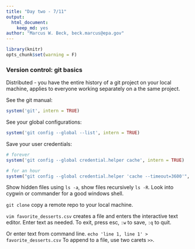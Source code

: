 ```yaml
---
title: "Day two - 7/11"
output: 
  html_document:
    keep_md: yes
author: "Marcus W. Beck, beck.marcus@epa.gov"
---
```

```r
library(knitr)
opts_chunk$set(warning = F)
```

### Version control: git basics

Distributed - you have the entire history of a git project on your local machine, applies to everyone working separately on a the same project. 

See the git manual:
```r
system('git', intern = TRUE)
```

See your global configurations:
```r
system('git config --global --list', intern = TRUE)
```

Save your user credentials:
```r
# forever
system('git config --global credential.helper cache', intern = TRUE)

# for an hour
system("git config --global credential.helper 'cache --timeout=3600'", intern = TRUE)

```

Show hidden files using `ls -a`, show files recursively `ls -R`. Look into cygwin or commander for a good windows shell.  

`git clone` copy a remote repo to your local machine.  

`vim favorite_desserts.csv` creates a file and enters the interactive text editor.  Enter text as needed.  To exit, press esc, `:w` to save, `:q` to quit.  
 
 Or enter text from command line. 
 ```
 echo 'line 1, line 1' > favorite_desserts.csv
 ```
 To append to a file, use two carets `>>`.
